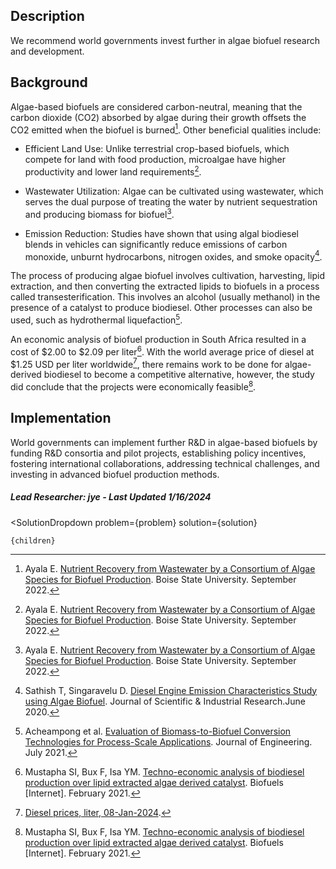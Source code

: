 

## Description

We recommend world governments invest further in algae biofuel research and development.

## Background


Algae-based biofuels are considered carbon-neutral, meaning that the carbon dioxide (CO2) absorbed by algae during their growth offsets the CO2 emitted when the biofuel is burned[^"3"]. Other beneficial qualities include:

- Efficient Land Use: Unlike terrestrial crop-based biofuels, which compete for land with food production, microalgae have higher productivity and lower land requirements[^"3"].

- Wastewater Utilization: Algae can be cultivated using wastewater, which serves the dual purpose of treating the water by nutrient sequestration and producing biomass for biofuel[^"3"].

- Emission Reduction: Studies have shown that using algal biodiesel blends in vehicles can significantly reduce emissions of carbon monoxide, unburnt hydrocarbons, nitrogen oxides, and smoke opacity[^"4"].

The process of producing algae biofuel involves cultivation, harvesting, lipid extraction, and then converting the extracted lipids to biofuels in a process called transesterification. This involves an alcohol (usually methanol) in the presence of a catalyst to produce biodiesel. Other processes can also be used, such as hydrothermal liquefaction[^"5"]. 

An economic analysis of biofuel production in South Africa resulted in a cost of $2.00 to $2.09 per liter[^"1"]. With the world average price of diesel at $1.25 USD per liter worldwide[^"6"], there remains work to be done for algae-derived biodiesel to become a competitive alternative, however, the study did conclude that the projects were economically feasible[^"1"].


## Implementation

World governments can implement further R&D in algae-based biofuels by funding R&D consortia and pilot projects, establishing policy incentives, fostering international collaborations, addressing technical challenges, and investing in advanced biofuel production methods.

##### Lead Researcher: jye - Last Updated 1/16/2024

[^"1"]: Mustapha SI, Bux F, Isa YM.  [Techno-economic analysis of biodiesel production over lipid extracted algae derived catalyst](https://www.tandfonline.com/doi/abs/10.1080/17597269.2021.1878577). Biofuels [Internet]. February 2021.
[^"2"]:  [U.S. Department of Energy Announces $19 Million for Carbon Utilization Funding Opportunity](https://www.energy.gov/eere/articles/us-department-energy-announces-19-million-carbon-utilization-funding-opportunity). U.S. Department of Energy.February 2022.
[^"3"]: Ayala E.  [Nutrient Recovery from Wastewater by a Consortium of Algae Species for Biofuel Production](https://www.semanticscholar.org/paper/Nutrient-Recovery-from-Wastewater-by-a-Consortium-Ayala/b5685069b9feba91d8ce0678992aaa3adf6a198e). Boise State University. September 2022.
[^"4"]: Sathish T, Singaravelu D. [Diesel Engine Emission Characteristics Study using Algae Biofuel](https://doi.org/10.56042/jsir.v79i06.39645). Journal of Scientific & Industrial Research.June 2020.
[^"5"]: Acheampong et al. [Evaluation of Biomass-to-Biofuel Conversion Technologies for Process-Scale Applications](http://www.iosrjen.org/Papers/vol11_issue8/C1108011927.pdf). Journal of Engineering. July 2021.
[^"6"]:  [Diesel prices, liter, 08-Jan-2024](https://www.globalpetrolprices.com/diesel_prices/). 
[^"7"]: Hong JW, Jo SW, Yoon HS. [Research and development for algae-based technologies in Korea: a review of algae biofuel production](https://pubmed.ncbi.nlm.nih.gov/24496987/). Photosynthesis Research [Internet]. February 2014.

  <SolutionDropdown 
    problem={problem} 
    solution={solution}
  >
    {children}
  </SolutionDropdown>